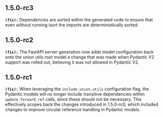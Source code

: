 ## 1.5.0-rc3
**`(fix):`** Dependencies are sorted within the generated code to ensure that even without running isort the imports are deterministically sorted.

## 1.5.0-rc2
**`(fix):`** The FastAPI server generation now adds model configuration back onto the union utils root model a change that was made when Pydantic V2 support was rolled out, believing
it was not allowed in Pydantic V2.


## 1.5.0-rc1
**`(fix):`** When leveraging the `include_union_utils` configuration flag, the Pydantic models will no longer include transitive dependencies within
`update_forward_ref` calls, since these should not be necessary. This effectively scopes back the changes introduced in 1.5.0-rc0, which included
changes to improve circular reference handling in Pydantic models.


